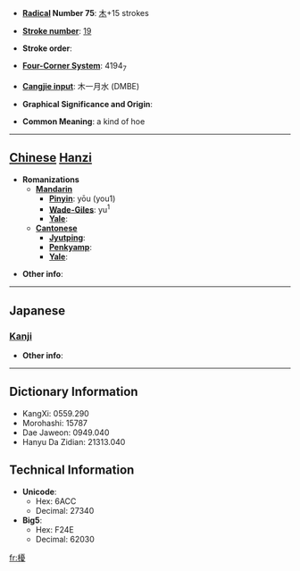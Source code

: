 * '''[[Wiktionary:Chinese radical index| Radical]] Number 75''': [[Wiktionary:Chinese radical index 木|木]]+15 strokes

* '''[[Wiktionary:Chinese total strokes index|Stroke number]]''': [[Wiktionary:Chinese total strokes index 19|19]]

* '''Stroke order''': 

* '''[[Wiktionary:Chinese four corner index|Four-Corner System]]''': 4194<sub>7</sub>

* '''[[Wiktionary:Chinese Cangjie index|Cangjie input]]''': 木一月水 (DMBE)

* '''Graphical Significance and Origin''': 

* '''Common Meaning''': a kind of hoe

----

== [[Chinese]] [[Hanzi]] ==

* '''Romanizations'''
** '''[[Mandarin]]'''
*** '''[[Pinyin]]''': yōu (you1)
*** '''[[Wade-Giles]]''': yu<sup>1</sup>
*** '''[[Yale]]''': 
** '''[[Cantonese]]'''
*** '''[[Jyutping]]''':
*** '''[[Penkyamp]]''': 
*** '''[[Yale]]''': 

* '''Other info''': 

----

==Japanese==
===[[Kanji]]===
{{kanji|on readings=[[ゆう]] (yū), [[う]] (u)
|kun readings=[[ならす]] (narasu)
}}

* '''Other info''':  

----

== Dictionary Information ==

* KangXi: 0559.290
* Morohashi: 15787
* Dae Jaweon: 0949.040
* Hanyu Da Zidian: 21313.040

== Technical Information ==

* '''Unicode''':
** Hex: 6ACC
** Decimal: 27340
* '''Big5''':
** Hex: F24E
** Decimal: 62030

[[fr:櫌]]